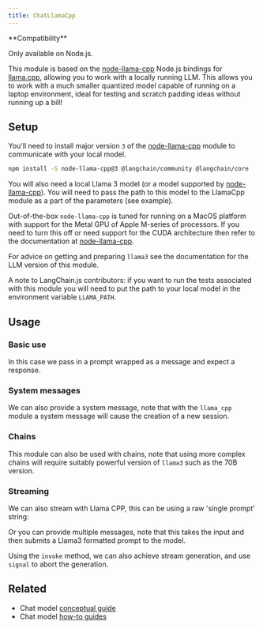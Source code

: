 ```yaml
---
title: ChatLlamaCpp
---
```


<Tip>
**Compatibility**

Only available on Node.js.
</Tip>

This module is based on the [node-llama-cpp](https://github.com/withcatai/node-llama-cpp) Node.js bindings for [llama.cpp](https://github.com/ggerganov/llama.cpp), allowing you to work with a locally running LLM. This allows you to work with a much smaller quantized model capable of running on a laptop environment, ideal for testing and scratch padding ideas without running up a bill!

## Setup

You'll need to install major version `3` of the [node-llama-cpp](https://github.com/withcatai/node-llama-cpp) module to communicate with your local model.


<IntegrationInstallTooltip/>

```bash npm
npm install -S node-llama-cpp@3 @langchain/community @langchain/core
```

You will also need a local Llama 3 model (or a model supported by [node-llama-cpp](https://github.com/withcatai/node-llama-cpp)). You will need to pass the path to this model to the LlamaCpp module as a part of the parameters (see example).

Out-of-the-box `node-llama-cpp` is tuned for running on a MacOS platform with support for the Metal GPU of Apple M-series of processors. If you need to turn this off or need support for the CUDA architecture then refer to the documentation at [node-llama-cpp](https://withcatai.github.io/node-llama-cpp/).

For advice on getting and preparing `llama3` see the documentation for the LLM version of this module.

A note to LangChain.js contributors: if you want to run the tests associated with this module you will need to put the path to your local model in the environment variable `LLAMA_PATH`.

## Usage

### Basic use

In this case we pass in a prompt wrapped as a message and expect a response.


<IntegrationLlamaCpp />

### System messages

We can also provide a system message, note that with the `llama_cpp` module a system message will cause the creation of a new session.


<IntegrationLlamaCppSystem />

### Chains

This module can also be used with chains, note that using more complex chains will require suitably powerful version of `llama3` such as the 70B version.


<IntegrationLlamaCppChain />

### Streaming

We can also stream with Llama CPP, this can be using a raw 'single prompt' string:


<IntegrationLlamaCppStream />

Or you can provide multiple messages, note that this takes the input and then submits a Llama3 formatted prompt to the model.


<IntegrationLlamaCppStreamMulti />

Using the `invoke` method, we can also achieve stream generation, and use `signal` to abort the generation.


<IntegrationLlamaCppStreamInvoke />

## Related

- Chat model [conceptual guide](/oss/javascript/concepts/chat_models)
- Chat model [how-to guides](/oss/javascript/how-to/#chat-models)
